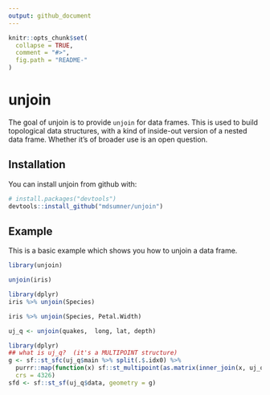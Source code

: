 ```yaml
---
output: github_document
---
```


<!-- README.md is generated from README.Rmd. Please edit that file -->

```r
knitr::opts_chunk$set(
  collapse = TRUE,
  comment = "#>",
  fig.path = "README-"
)
```

# unjoin

The goal of unjoin is to provide `unjoin` for data frames. This is used to build topological data structures, with a
kind of inside-out version of a nested data frame. Whether it's of broader use is an open question. 

## Installation

You can install unjoin from github with:

```r
# install.packages("devtools")
devtools::install_github("mdsumner/unjoin")
```

## Example

This is a basic example which shows you how to unjoin a data frame. 

```r
library(unjoin)

unjoin(iris)

library(dplyr)
iris %>% unjoin(Species)

iris %>% unjoin(Species, Petal.Width)
```


```r
uj_q <- unjoin(quakes,  long, lat, depth)

library(dplyr)
## what is uj_q?  (it's a MULTIPOINT structure)
g <- sf::st_sfc(uj_q$main %>% split(.$.idx0) %>% 
  purrr::map(function(x) sf::st_multipoint(as.matrix(inner_join(x, uj_q$data[, ".idx0"], ".idx0") %>% dplyr::select(-.idx0)))), 
  crs = 4326)
sfd <- sf::st_sf(uj_q$data, geometry = g)


```
